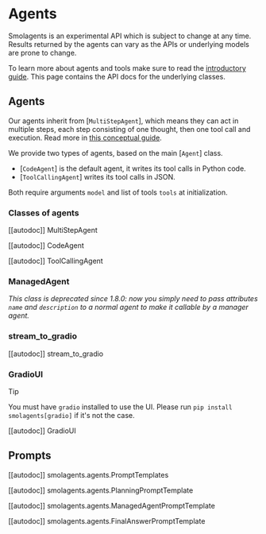 <!--Copyright 2024 The HuggingFace Team. All rights reserved.

Licensed under the Apache License, Version 2.0 (the "License"); you may not use this file except in compliance with
the License. You may obtain a copy of the License at

http://www.apache.org/licenses/LICENSE-2.0

Unless required by applicable law or agreed to in writing, software distributed under the License is distributed on
an "AS IS" BASIS, WITHOUT WARRANTIES OR CONDITIONS OF ANY KIND, either express or implied. See the License for the
specific language governing permissions and limitations under the License.

⚠️ Note that this file is in Markdown but contain specific syntax for our doc-builder (similar to MDX) that may not be
rendered properly in your Markdown viewer.

-->
# Agents

<Tip warning={true}>

Smolagents is an experimental API which is subject to change at any time. Results returned by the agents
can vary as the APIs or underlying models are prone to change.

</Tip>

To learn more about agents and tools make sure to read the [introductory guide](../index). This page
contains the API docs for the underlying classes.

## Agents

Our agents inherit from [`MultiStepAgent`], which means they can act in multiple steps, each step consisting of one thought, then one tool call and execution. Read more in [this conceptual guide](../conceptual_guides/react).

We provide two types of agents, based on the main [`Agent`] class.
  - [`CodeAgent`] is the default agent, it writes its tool calls in Python code.
  - [`ToolCallingAgent`] writes its tool calls in JSON.

Both require arguments `model` and list of tools `tools` at initialization.

### Classes of agents

[[autodoc]] MultiStepAgent

[[autodoc]] CodeAgent

[[autodoc]] ToolCallingAgent

### ManagedAgent

_This class is deprecated since 1.8.0: now you simply need to pass attributes `name` and `description` to a normal agent to make it callable by a manager agent._

### stream_to_gradio

[[autodoc]] stream_to_gradio

### GradioUI

> [!TIP]
> You must have `gradio` installed to use the UI. Please run `pip install smolagents[gradio]` if it's not the case.

[[autodoc]] GradioUI

## Prompts

[[autodoc]] smolagents.agents.PromptTemplates

[[autodoc]] smolagents.agents.PlanningPromptTemplate

[[autodoc]] smolagents.agents.ManagedAgentPromptTemplate

[[autodoc]] smolagents.agents.FinalAnswerPromptTemplate
